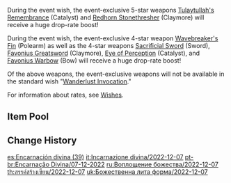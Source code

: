 {{Wish
|name              = Epitome Invocation 2022-12-07
|image             = Epitome Invocation 2022-12-07.png
|type              = Weapon Event
|duration          = event
|time_start        = 2022-12-07 11:00:00
|time_start_offset = GMT+8
|time_end          = 2022-12-27 17:59:59
|link              = https://genshin.hoyoverse.com/en/news/detail/26121
|preceding         = Epitome Invocation/2022-11-18
|alongside         = From Ashes Reborn/2022-12-07
|alongside2        = Oni's Royale/2022-12-07
|succeeding        = Epitome Invocation/2022-12-27
}}
During the event wish, the event-exclusive 5-star weapons [[Tulaytullah's Remembrance]] (Catalyst) and [[Redhorn Stonethresher]] (Claymore) will receive a huge drop-rate boost!

During the event wish, the event-exclusive 4-star weapon [[Wavebreaker's Fin]] (Polearm) as well as the 4-star weapons [[Sacrificial Sword]] (Sword), [[Favonius Greatsword]] (Claymore), [[Eye of Perception]] (Catalyst), and [[Favonius Warbow]] (Bow) will receive a huge drop-rate boost!

Of the above weapons, the event-exclusive weapons will not be available in the standard wish "[[Wanderlust Invocation]]."

For information about rates, see [[Wishes]].

==Item Pool==
{{Wish Pool
|^Tulaytullah's Remembrance
|^Redhorn Stonethresher
|^Wavebreaker's Fin
|^Sacrificial Sword
|^Favonius Greatsword
|^Eye of Perception
|^Favonius Warbow
|Amos' Bow
|Aquila Favonia
|Lost Prayer to the Sacred Winds
|Primordial Jade Winged-Spear
|Skyward Atlas
|Skyward Blade
|Skyward Harp
|Skyward Pride
|Skyward Spine
|Wolf's Gravestone
|Barbara
|Beidou
|Bennett
|Candace
|Chongyun
|Collei
|Diona
|Dori
|Fischl
|Gorou
|Kujou Sara
|Kuki Shinobu
|Layla
|Ningguang
|Noelle
|Razor
|Rosaria
|Sayu
|Shikanoin Heizou
|Sucrose
|Thoma
|Xiangling
|Xingqiu
|Xinyan
|Yanfei
|Yun Jin
|Dragon's Bane
|Favonius Codex
|Favonius Lance
|Favonius Sword
|Lion's Roar
|Rainslasher
|Rust
|Sacrificial Bow
|Sacrificial Fragments
|Sacrificial Greatsword
|The Bell
|The Flute
|The Stringless
|The Widsith
|Black Tassel
|Bloodtainted Greatsword
|Cool Steel
|Debate Club
|Emerald Orb
|Ferrous Shadow
|Harbinger of Dawn
|Magic Guide
|Raven Bow
|Sharpshooter's Oath
|Skyrider Sword
|Slingshot
|Thrilling Tales of Dragon Slayers
}}

==Change History==
{{Change History|3.3}}

[[es:Encarnación divina (39)]]
[[it:Incarnazione divina/2022-12-07]]
[[pt-br:Encarnação Divina/07-12-2022]]
[[ru:Воплощение божества/2022-12-07]]
[[th:สรรค์สร้างเซียน/2022-12-07]]
[[uk:Божественна лита форма/2022-12-07]]